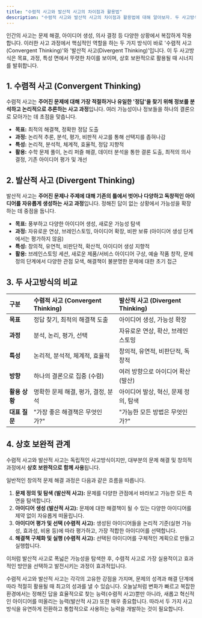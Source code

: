 ```yaml
---
title: "수렴적 사고와 발산적 사고의 차이점과 활용법"
description: "수렴적 사고와 발산적 사고의 차이점과 활용법에 대해 알아보자. 두 사고방식은 문제 해결과 창의적 과정에서 상호 보완적으로 작용한다."
---
```


인간의 사고는 문제 해결, 아이디어 생성, 의사 결정 등 다양한 상황에서 복잡하게 작용합니다. 이러한 사고 과정에서 핵심적인 역할을 하는 두 가지 방식이 바로 '수렴적 사고(Convergent Thinking)'와 '발산적 사고(Divergent Thinking)'입니다. 이 두 사고방식은 목표, 과정, 특성 면에서 뚜렷한 차이를 보이며, 상호 보완적으로 활용될 때 시너지를 발휘합니다.


## 1. 수렴적 사고 (Convergent Thinking)

수렴적 사고는 **주어진 문제에 대해 가장 적절하거나 유일한 '정답'을 찾기 위해 정보를 분석하고 논리적으로 추론하는 사고 과정**입니다. 여러 가능성이나 정보들을 하나의 결론으로 모아가는 데 초점을 맞춥니다.

* **목표:** 최적의 해결책, 정확한 정답 도출
* **과정:** 논리적 추론, 분석, 평가, 비판적 사고를 통해 선택지를 좁혀나감
* **특성:** 논리적, 분석적, 체계적, 효율적, 정답 지향적
* **활용:** 수학 문제 풀이, 논리 퍼즐 해결, 데이터 분석을 통한 결론 도출, 최적의 의사 결정, 기존 아이디어 평가 및 개선


## 2. 발산적 사고 (Divergent Thinking)

발산적 사고는 **주어진 문제나 주제에 대해 기존의 틀에서 벗어나 다양하고 독창적인 아이디어를 자유롭게 생성하는 사고 과정**입니다. 정해진 답이 없는 상황에서 가능성을 확장하는 데 중점을 둡니다.

* **목표:** 풍부하고 다양한 아이디어 생성, 새로운 가능성 탐색
* **과정:** 자유로운 연상, 브레인스토밍, 아이디어 확장, 비판 보류 (아이디어 생성 단계에서는 평가하지 않음)
* **특성:** 창의적, 유연적, 비판단적, 확산적, 아이디어 생성 지향적
* **활용:** 브레인스토밍 세션, 새로운 제품/서비스 아이디어 구상, 예술 작품 창작, 문제 정의 단계에서 다양한 관점 모색, 해결책이 불분명한 문제에 대한 초기 접근


## 3. 두 사고방식의 비교

| 구분         | 수렴적 사고 (Convergent Thinking)         | 발산적 사고 (Divergent Thinking)          |
| :----------- | :---------------------------------------- | :---------------------------------------- |
| **목표** | 정답 찾기, 최적의 해결책 도출              | 아이디어 생성, 가능성 확장                 |
| **과정** | 분석, 논리, 평가, 선택                    | 자유로운 연상, 확산, 브레인스토밍          |
| **특성** | 논리적, 분석적, 체계적, 효율적            | 창의적, 유연적, 비판단적, 독창적          |
| **방향** | 하나의 결론으로 집중 (수렴)               | 여러 방향으로 아이디어 확산 (발산)        |
| **활용 상황** | 명확한 문제 해결, 평가, 결정, 분석        | 아이디어 발상, 혁신, 문제 정의, 탐색      |
| **대표 질문** | "가장 좋은 해결책은 무엇인가?"           | "가능한 모든 방법은 무엇인가?"           |


## 4. 상호 보완적 관계

수렴적 사고와 발산적 사고는 독립적인 사고방식이지만, 대부분의 문제 해결 및 창의적 과정에서 **상호 보완적으로 함께 사용**됩니다.

일반적인 창의적 문제 해결 과정은 다음과 같은 흐름을 따릅니다.

1. **문제 정의 및 탐색 (발산적 사고):** 문제를 다양한 관점에서 바라보고 가능한 모든 측면을 탐색합니다.
2. **아이디어 생성 (발산적 사고):** 문제에 대한 해결책이 될 수 있는 다양한 아이디어를 제약 없이 자유롭게 떠올립니다.
3. **아이디어 평가 및 선택 (수렴적 사고):** 생성된 아이디어들을 논리적 기준(실현 가능성, 효과성, 비용 등)에 따라 평가하고, 가장 적합한 아이디어를 선택합니다.
4. **해결책 구체화 및 실행 (수렴적 사고):** 선택된 아이디어를 구체적인 계획으로 만들고 실행합니다.

이처럼 발산적 사고로 폭넓은 가능성을 탐색한 후, 수렴적 사고로 가장 실용적이고 효과적인 방안을 선택하고 발전시키는 과정이 효과적입니다.

수렴적 사고와 발산적 사고는 각각의 고유한 강점을 가지며, 문제의 성격과 해결 단계에 따라 적절히 활용될 때 최고의 성과를 낼 수 있습니다. 오늘날처럼 변화가 빠르고 복잡한 환경에서는 정해진 답을 효율적으로 찾는 능력(수렴적 사고)뿐만 아니라, 새롭고 혁신적인 아이디어를 떠올리는 능력(발산적 사고) 또한 매우 중요합니다. 따라서 두 가지 사고방식을 유연하게 전환하고 통합적으로 사용하는 능력을 개발하는 것이 필요합니다.
